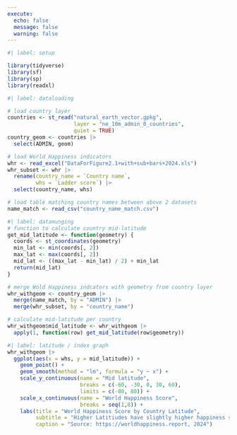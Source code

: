 ```yaml
---
execute: 
  echo: false
  message: false
  warning: false
---
```


```r
#| label: setup

library(tidyverse)
library(sf)
library(sp)
library(readxl)

```

```r
#| label: dataloading

# load country layer
countries <- st_read("natural_earth_vector.gpkg",
                     layer = "ne_10m_admin_0_countries",
                     quiet = TRUE)
country_geom <- countries |>
  select(ADMIN, geom)

# load World Happiness indicators
whr <- read_excel("DataForFigure2.1+with+sub+bars+2024.xls")
whr_subset <- whr |>
  rename(country_name = `Country name`,
         whs = `Ladder score`) |>
  select(country_name, whs)

# load table matching country names between above 2 datasets
name_match <- read_csv("country_name_match.csv")

```


```r
#| label: datamunging
# function to calculate country mid-latitude
get_mid_latitude <- function(geometry) {
  coords <- st_coordinates(geometry)
  min_lat <- min(coords[, 2])
  max_lat <- max(coords[, 2])
  mid_lat <- ((max_lat - min_lat) / 2) + min_lat
  return(mid_lat)
}

# merge Wold Happiness indcators with geometry from country layer
whr_withgeom <- country_geom |>
  merge(name_match, by = "ADMIN") |>
  merge(whr_subset, by = "country_name")

# calculate mid-latitude per country
whr_withgeom$mid_latitude <- whr_withgeom |>
  apply(1, function(row) get_mid_latitude(row$geometry))

```

```r
#| label: latitude / index graph
whr_withgeom |>
  ggplot(aes(x = whs, y = mid_latitude)) +
    geom_point() +
    geom_smooth(method = "lm", formula = "y ~ x") +
    scale_y_continuous(name = "Mid latitude",
                       breaks = c(-60, -30, 0, 30, 60),
                       limits = c(-80, 80)) +
    scale_x_continuous(name = "World Happiness Score",
                       breaks = seq(1,8)) +
    labs(title = "World Happiness Score by Country Latitude",
         subtitle = "Higher Latitiudes have slightly higher happiness scores",
         caption = "Source: https://worldhappiness.report, 2024")


```

